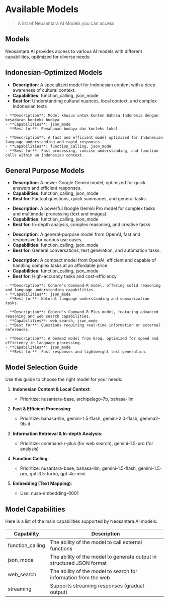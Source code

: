 # Available Models

> A list of Neosantara AI Models you can access.

## Models

Neosantara AI provides access to various AI models with different capabilities, optimized for diverse needs:

## Indonesian-Optimized Models

<AccordionGroup>
  <Accordion title='nusantara-base'>
  
  - **Description**: A specialized model for Indonesian content with a deep awareness of cultural context.
  - **Capabilities**: function_calling, json_mode
  - **Best for**: Understanding cultural nuances, local context, and complex Indonesian texts

  </Accordion>

  <Accordion title="archipelago-7b">
  
	- **Description**: Model khusus untuk konten Bahasa Indonesia dengan kesadaran konteks budaya
	- **Capabilities**: json_mode
	- **Best for**: Pemahaman budaya dan konteks lokal

  </Accordion>
  
  <Accordion title="bahasa-llm">
  
	- **Description**: A fast and efficient model optimized for Indonesian language understanding and rapid responses.
	- **Capabilities**: function_calling, json_mode
	- **Best for**: Fast processing, concise understanding, and function calls within an Indonesian context.

  </Accordion>
</AccordionGroup>

## General Purpose Models

<AccordionGroup>
  <Accordion title='gemini-2.0-flash'>
  
  - **Description**: A newer Google Gemini model, optimized for quick answers and efficient responses.
  - **Capabilities**: function_calling, json_mode
  - **Best for**: Factual questions, quick summaries, and general tasks.

  </Accordion>
  
  <Accordion title='gemini-1.5-pro'>
  
  - **Description**: A powerful Google Gemini Pro model for complex tasks and multimodal processing (text and images).
  - **Capabilities**: function_calling, json_mode
  - **Best for**: In-depth analysis, complex reasoning, and creative tasks

  </Accordion>
  
  <Accordion title='gpt-3.5-turbo'>
  
  - **Description**: A general-purpose model from OpenAI, fast and responsive for various use cases.
  - **Capabilities**: function_calling, json_mode
  - **Best for**: General conversations, text generation, and automation tasks.

  </Accordion>
  
  <Accordion title='gpt-4o-mini'>
  
  - **Description**: A compact model from OpenAI, efficient and capable of handling complex tasks at an affordable price.
  - **Capabilities**: function_calling, json_mode
  - **Best for**: High-accuracy tasks and cost-efficiency.

  </Accordion>

  <Accordion title="command-r">
  
	- **Description**: Cohere's Command-R model, offering solid reasoning and language understanding capabilities.
	- **Capabilities**: json_mode
	- **Best for**: Natural language understanding and summarization tasks.

  </Accordion>

  <Accordion title="command-r-plus">
  
	- **Description**: Cohere's Command-R Plus model, featuring advanced reasoning and web search capabilities.
	- **Capabilities**: web_search, json_mode
	- **Best for**: Questions requiring real-time information or external references.

  </Accordion>
  
  <Accordion title="gemma2-9b-it">
  
	- **Description**: A Gemma2 model from Groq, optimized for speed and efficiency in language processing.
	- **Capabilities**: json_mode
	- **Best for**: Fast responses and lightweight text generation.

  </Accordion>
</AccordionGroup>

## Model Selection Guide

Use this guide to choose the right model for your needs:

1. **Indonesian Content & Local Context**:
   - Prioritize: nusantara-base, archipelago-7b, bahasa-llm

2. **Fast & Efficient Processing**:
   - Prioritize: bahasa-llm, gemini-1.5-flash, gemini-2.0-flash, gemma2-9b-it

3. **Information Retrieval & In-depth Analysis**:
   - Prioritize: command-r-plus (for web search), gemini-1.5-pro (for analysis)

4. **Function Calling**:
   - Prioritize: nusantara-base, bahasa-llm, gemini-1.5-flash, gemini-1.5-pro, gpt-3.5-turbo, gpt-4o-mini

5. **Embedding (Text Mapping)**:
   - Use: nusa-embedding-0001

## Model Capabilities

Here is a list of the main capabilities supported by Neosantara AI models:

| Capability | Description |
|------------|-------------|
| function_calling | The ability of the model to call external functions |
| json_mode | The ability of the model to generate output in structured JSON format |
| web_search | The ability of the model to search for information from the web |
| streaming | Supports streaming responses (gradual output) |